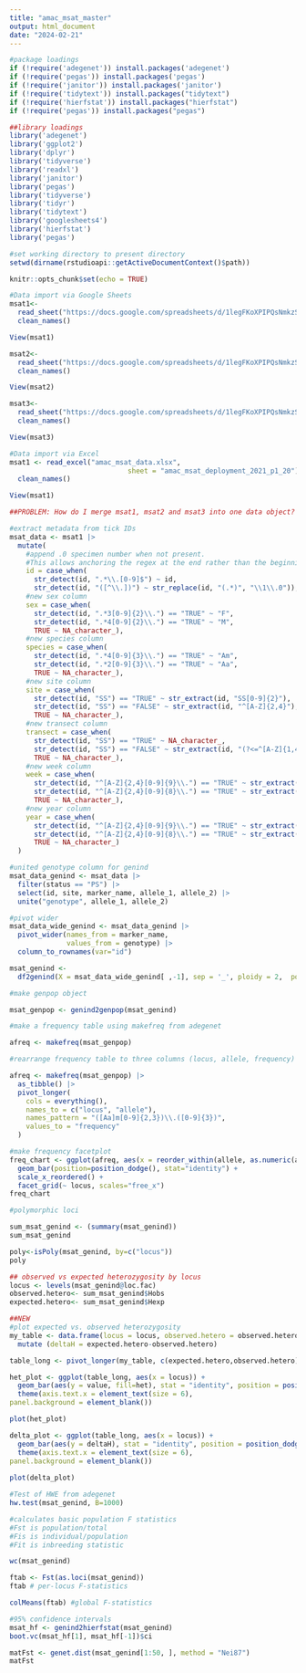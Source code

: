 ```yaml
---
title: "amac_msat_master"
output: html_document
date: "2024-02-21"
---
```


```r

#package loadings
if (!require('adegenet')) install.packages('adegenet')
if (!require('pegas')) install.packages('pegas')
if (!require('janitor')) install.packages('janitor')
if (!require('tidytext')) install.packages("tidytext")
if (!require('hierfstat')) install.packages("hierfstat")
if (!require('pegas')) install.packages("pegas")

##library loadings
library('adegenet')
library('ggplot2')
library('dplyr')
library('tidyverse')
library('readxl')
library('janitor')
library('pegas')
library('tidyverse')
library('tidyr')
library('tidytext')
library('googlesheets4')
library('hierfstat')
library('pegas')

#set working directory to present directory
setwd(dirname(rstudioapi::getActiveDocumentContext()$path))

knitr::opts_chunk$set(echo = TRUE)
```
```r
#Data import via Google Sheets
msat1<-
  read_sheet("https://docs.google.com/spreadsheets/d/1legFKoXPIPQsNmkzSJ16VjrEzXqmFb2xVauIH8cZHYM/edit?usp=sharing", sheet = "amac_msat_deployment_2021_p1_20_91_112_103", col_names = TRUE) |>
  clean_names()

View(msat1)

msat2<-
  read_sheet("https://docs.google.com/spreadsheets/d/1legFKoXPIPQsNmkzSJ16VjrEzXqmFb2xVauIH8cZHYM/edit?usp=sharing", sheet = "amac_msat_deployment_2021_p1_56_19_74_95", col_names = TRUE) |>
  clean_names()

View(msat2)

msat3<-
  read_sheet("https://docs.google.com/spreadsheets/d/1legFKoXPIPQsNmkzSJ16VjrEzXqmFb2xVauIH8cZHYM/edit?usp=sharing", sheet = "amac_msat_deployment_2021_p1_53_119_114_05", col_names = TRUE) |>
  clean_names()

View(msat3)


```
```r
#Data import via Excel
msat1 <- read_excel("amac_msat_data.xlsx", 
                             sheet = "amac_msat_deployment_2021_p1_20") |>
  clean_names()

View(msat1)
```
```r

##PROBLEM: How do I merge msat1, msat2 and msat3 into one data object?  What should it look like?  Name it "msat_data"

```

```r
#extract metadata from tick IDs
msat_data <- msat1 |>
  mutate(
    #append .0 specimen number when not present.  
    #This allows anchoring the regex at the end rather than the beginning, so missing transect codes don't break things.
    id = case_when(
      str_detect(id, ".*\\.[0-9]$") ~ id,
      str_detect(id, "([^\\.])") ~ str_replace(id, "(.*)", "\\1\\.0")),
    #new sex column
    sex = case_when(
      str_detect(id, ".*3[0-9]{2}\\.") == "TRUE" ~ "F",
      str_detect(id, ".*4[0-9]{2}\\.") == "TRUE" ~ "M",
      TRUE ~ NA_character_),
    #new species column
    species = case_when(
      str_detect(id, ".*4[0-9]{3}\\.") == "TRUE" ~ "Am", 
      str_detect(id, ".*2[0-9]{3}\\.") == "TRUE" ~ "Aa",
      TRUE ~ NA_character_),
    #new site column
    site = case_when(
      str_detect(id, "SS") == "TRUE" ~ str_extract(id, "SS[0-9]{2}"),
      str_detect(id, "SS") == "FALSE" ~ str_extract(id, "^[A-Z]{2,4}"),
      TRUE ~ NA_character_),
    #new transect column
    transect = case_when(
      str_detect(id, "SS") == "TRUE" ~ NA_character_,
      str_detect(id, "SS") == "FALSE" ~ str_extract(id, "(?<=^[A-Z]{1,4})[0-9]"),
      TRUE ~ NA_character_),
    #new week column
    week = case_when(
      str_detect(id, "^[A-Z]{2,4}[0-9]{9}\\.") == "TRUE" ~ str_extract(id, "(?<=^[A-Z]{2,4}[0-9]{1})[0-9]{2}"),
      str_detect(id, "^[A-Z]{2,4}[0-9]{8}\\.") == "TRUE" ~ str_extract(id, "(?<=^[A-Z]{2,4})[0-9]{2}"),
      TRUE ~ NA_character_),
    #new year column
    year = case_when(
      str_detect(id, "^[A-Z]{2,4}[0-9]{9}\\.") == "TRUE" ~ str_extract(id, "(?<=^[A-Z]{2,4}[0-9]{3})[0-9]{2}"),
      str_detect(id, "^[A-Z]{2,4}[0-9]{8}\\.") == "TRUE" ~ str_extract(id, "(?<=^[A-Z]{2,4}[0-9]{2})[0-9]{2}"),
      TRUE ~ NA_character_)
  )

#united genotype column for genind
msat_data_genind <- msat_data |>
  filter(status == "PS") |>
  select(id, site, marker_name, allele_1, allele_2) |>
  unite("genotype", allele_1, allele_2)

#pivot wider
msat_data_wide_genind <- msat_data_genind |>
  pivot_wider(names_from = marker_name, 
              values_from = genotype) |>
  column_to_rownames(var="id")
```
```r
msat_genind <- 
  df2genind(X = msat_data_wide_genind[ ,-1], sep = '_', ploidy = 2,  pop = msat_data_wide_genind[ ,1], ncode = 3, NA.char = NA)

#make genpop object

msat_genpop <- genind2genpop(msat_genind)
```
```r

#make a frequency table using makefreq from adegenet

afreq <- makefreq(msat_genpop)

#rearrange frequency table to three columns (locus, allele, frequency)

afreq <- makefreq(msat_genpop) |>
  as_tibble() |>
  pivot_longer(
    cols = everything(), 
    names_to = c("locus", "allele"), 
    names_pattern = "([Aa]m[0-9]{2,3})\\.([0-9]{3})",
    values_to = "frequency"
  )

#make frequency facetplot
freq_chart <- ggplot(afreq, aes(x = reorder_within(allele, as.numeric(allele),locus), y = frequency)) +      
  geom_bar(position=position_dodge(), stat="identity") + 
  scale_x_reordered() +
  facet_grid(~ locus, scales="free_x")
freq_chart


```
```r
#polymorphic loci

sum_msat_genind <- (summary(msat_genind))
sum_msat_genind

poly<-isPoly(msat_genind, by=c("locus"))
poly

## observed vs expected heterozygosity by locus
locus <- levels(msat_genind@loc.fac)
observed.hetero<- sum_msat_genind$Hobs
expected.hetero<- sum_msat_genind$Hexp 

##NEW
#plot expected vs. observed heterozygosity
my_table <- data.frame(locus = locus, observed.hetero = observed.hetero, expected.hetero = expected.hetero) |>
  mutate (deltaH = expected.hetero-observed.hetero)

table_long <- pivot_longer(my_table, c(expected.hetero,observed.hetero), names_to = "het")

het_plot <- ggplot(table_long, aes(x = locus)) +
  geom_bar(aes(y = value, fill=het), stat = "identity", position = position_dodge()) +
  theme(axis.text.x = element_text(size = 6),
panel.background = element_blank())

plot(het_plot)

delta_plot <- ggplot(table_long, aes(x = locus)) +
  geom_bar(aes(y = deltaH), stat = "identity", position = position_dodge()) +
  theme(axis.text.x = element_text(size = 6),
panel.background = element_blank())
  
plot(delta_plot)

#Test of HWE from adegenet
hw.test(msat_genind, B=1000)
```
```r
#calculates basic population F statistics
#Fst is population/total
#Fis is individual/population
#Fit is inbreeding statistic

wc(msat_genind)

ftab <- Fst(as.loci(msat_genind))
ftab # per-locus F-statistics

colMeans(ftab) #global F-statistics

#95% confidence intervals
msat_hf <- genind2hierfstat(msat_genind)
boot.vc(msat_hf[1], msat_hf[-1])$ci

matFst <- genet.dist(msat_genind[1:50, ], method = "Nei87")
matFst

```